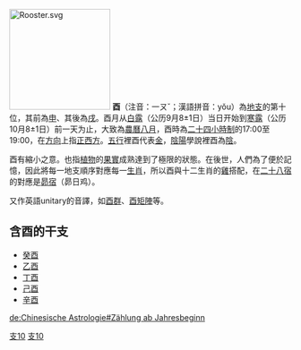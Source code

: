 {{天干地支}}
[[File:Rooster.svg|180px]]
'''酉'''（注音：一ㄡˇ；漢語拼音：yǒu）為[[地支|地支]]的第十位，其前為[[申|申]]、其後為[[戌|戌]]。酉月从[[白露|白露]]（公历9月8±1日）当日开始到[[寒露|寒露]]（公历10月8±1日）前一天为止，大致為[[農曆八月|農曆八月]]，酉時為[[二十四小時制|二十四小時制]]的17:00至19:00，在[[方向|方向]]上指[[西|正西方]]。[[五行|五行]]裡酉代表[[金|金]]，[[陰陽|陰陽]]學說裡酉為[[陰|陰]]。

酉有縮小之意。也指[[植物|植物]]的[[果實|果實]]成熟達到了極限的狀態。在後世，人們為了便於記憶，因此將每一地支順序對應每一[[生肖|生肖]]，所以酉與十二生肖的[[雞|雞]]搭配，在[[二十八宿|二十八宿]]的對應是[[昴宿|昴宿]]（昴日鸡）。

又作英語unitary的音譯，如[[酉群|酉群]]、[[酉矩陣|酉矩陣]]等。
== 含酉的干支 ==
{{commonscat|Rooster_(zodiac)}}
* [[癸酉|癸酉]]
* [[乙酉|乙酉]]
* [[丁酉|丁酉]]
* [[己酉|己酉]]
* [[辛酉|辛酉]]

[[Category:干支|支10]]
[[Category:酉|支10]]

[[de:Chinesische_Astrologie#Zählung_ab_Jahresbeginn|de:Chinesische Astrologie#Zählung ab Jahresbeginn]]